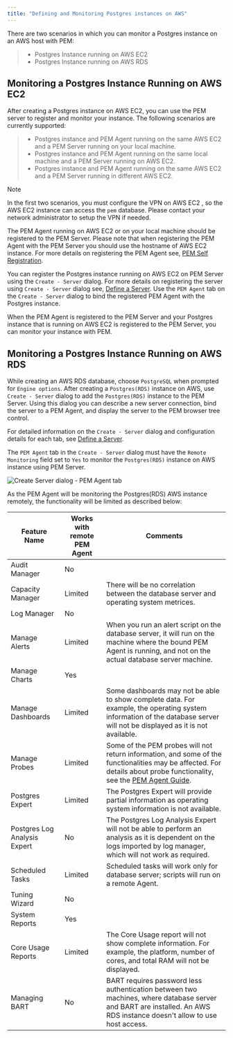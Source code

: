 ```yaml
---
title: "Defining and Monitoring Postgres instances on AWS"
---
```


There are two scenarios in which you can monitor a Postgres instance on an AWS host with PEM:

> -   Postgres Instance running on AWS EC2
> -   Postgres Instance running on AWS RDS

## Monitoring a Postgres Instance Running on AWS EC2

After creating a Postgres instance on AWS EC2, you can use the PEM server to register and monitor your instance. The following scenarios are currently supported:

> -   Postgres instance and PEM Agent running on the same AWS EC2 and a PEM Server running on your local machine.
> -   Postgres instance and PEM Agent running on the same local machine and a PEM Server running on AWS EC2.
> -   Postgres instance and PEM Agent running on the same AWS EC2 and a PEM Server running in different AWS EC2.

<div class="note">

<div class="title">

Note

</div>

In the first two scenarios, you must configure the VPN on AWS EC2 , so the AWS EC2 instance can access the `pem` database. Please contact your network administrator to setup the VPN if needed.

</div>

The PEM Agent running on AWS EC2 or on your local machine should be registered to the PEM Server. Please note that when registering the PEM Agent with the PEM Server you should use the hostname of AWS EC2 instance. For more details on registering the PEM Agent see, [PEM Self Registration](../02_toc_pem_agent/07_pem_agent_self_registration/#pem_agent_self_registration).

You can register the Postgres instance running on AWS EC2 on PEM Server using the `Create - Server` dialog. For more details on registering the server using `Create - Server` dialog see, [Define a Server](07_pem_define_connection/#pem_define_connection). Use the `PEM Agent` tab on the `Create - Server` dialog to bind the registered PEM Agent with the Postgres instance.

When the PEM Agent is registered to the PEM Server and your Postgres instance that is running on AWS EC2 is registered to the PEM Server, you can monitor your instance with PEM.

## Monitoring a Postgres Instance Running on AWS RDS

While creating an AWS RDS database, choose `PostgreSQL` when prompted for `Engine options`. After creating a `Postgres(RDS)` instance on AWS, use `Create - Server` dialog to add the `Postgres(RDS)` instance to the PEM Server. Using this dialog you can describe a new server connection, bind the server to a PEM Agent, and display the server to the PEM browser tree control.

For detailed information on the `Create - Server` dialog and configuration details for each tab, see [Define a Server](07_pem_define_connection/#pem_define_connection).

The `PEM Agent` tab in the `Create - Server` dialog must have the `Remote Monitoring` field set to `Yes` to monitor the `Postgres(RDS)` instance on AWS instance using PEM Server.

![Create Server dialog - PEM Agent tab](../images/create_server_pem_agent_tab_remote_monitoring.png)

As the PEM Agent will be monitoring the Postgres(RDS) AWS instance remotely, the functionality will be limited as described below:

| **Feature Name**             | **Works with remote PEM Agent** | **Comments**                                                                                                                                                                                   |
| ---------------------------- | ------------------------------- | ---------------------------------------------------------------------------------------------------------------------------------------------------------------------------------------------- |
| Audit Manager                | No                              |                                                                                                                                                                                                |
| Capacity Manager             | Limited                         | There will be no correlation between the database server and operating system metrices.                                                                                                        |
| Log Manager                  | No                              |                                                                                                                                                                                                |
| Manage Alerts                | Limited                         | When you run an alert script on the database server, it will run on the machine where the bound PEM Agent is running, and not on the actual database server machine.                           |
| Manage Charts                | Yes                             |                                                                                                                                                                                                |
| Manage Dashboards            | Limited                         | Some dashboards may not be able to show complete data. For example, the operating system information of the database server will not be displayed as it is not available.                      |
| Manage Probes                | Limited                         | Some of the PEM probes will not return information, and some of the functionalities may be affected. For details about probe functionality, see the [PEM Agent Guide](/pem/latest/pem_agent/). |
| Postgres Expert              | Limited                         | The Postgres Expert will provide partial information as operating system information is not available.                                                                                         |
| Postgres Log Analysis Expert | No                              | The Postgres Log Analysis Expert will not be able to perform an analysis as it is dependent on the logs imported by log manager, which will not work as required.                              |
| Scheduled Tasks              | Limited                         | Scheduled tasks will work only for database server; scripts will run on a remote Agent.                                                                                                        |
| Tuning Wizard                | No                              |                                                                                                                                                                                                |
| System Reports               | Yes                             |                                                                                                                                                                                                |
| Core Usage Reports           | Limited                         | The Core Usage report will not show complete information. For example, the platform, number of cores, and total RAM will not be displayed.                                                     |
| Managing BART                | No                              | BART requires password less authentication between two machines, where database server and BART are installed. An AWS RDS instance doesn't allow to use host access.                           |

